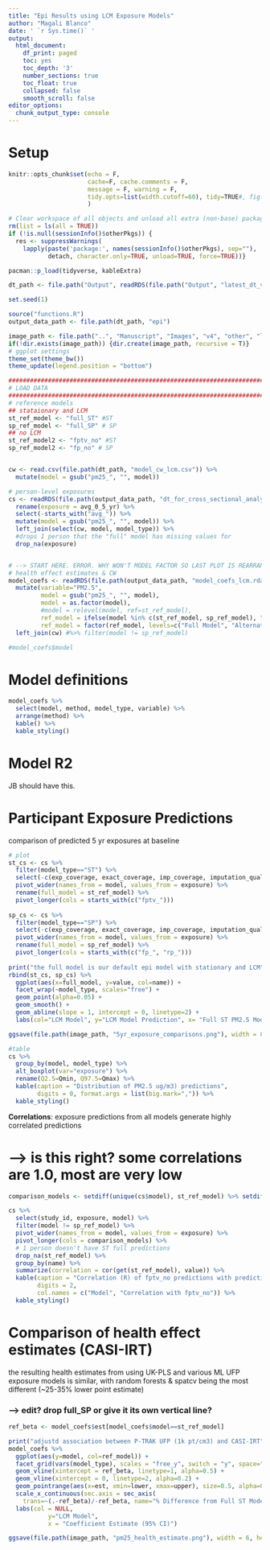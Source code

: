```yaml
---
title: "Epi Results using LCM Exposure Models"
author: "Magali Blanco"
date: ' `r Sys.time()` '
output:
  html_document:
    df_print: paged
    toc: yes
    toc_depth: '3'
    number_sections: true
    toc_float: true
    collapsed: false
    smooth_scroll: false
editor_options: 
  chunk_output_type: console
---
```


# Setup 

```r
knitr::opts_chunk$set(echo = F, 
                      cache=F, cache.comments = F, 
                      message = F, warning = F, 
                      tidy.opts=list(width.cutoff=60), tidy=TRUE#, fig.height = 10, fig.width = 10
                      )  

# Clear workspace of all objects and unload all extra (non-base) packages
rm(list = ls(all = TRUE))
if (!is.null(sessionInfo()$otherPkgs)) {
  res <- suppressWarnings(
    lapply(paste('package:', names(sessionInfo()$otherPkgs), sep=""),
           detach, character.only=TRUE, unload=TRUE, force=TRUE))}

pacman::p_load(tidyverse, kableExtra)    

dt_path <- file.path("Output", readRDS(file.path("Output", "latest_dt_version.rda")))

set.seed(1)

source("functions.R")
output_data_path <- file.path(dt_path, "epi")

image_path <- file.path("..", "Manuscript", "Images", "v4", "other", "lcm")
if(!dir.exists(image_path)) {dir.create(image_path, recursive = T)}
# ggplot settings
theme_set(theme_bw())
theme_update(legend.position = "bottom")

##################################################################################################
# LOAD DATA
##################################################################################################
# reference models
## stataionary and LCM
st_ref_model <- "full_ST" #ST 
sp_ref_model <- "full_SP" # SP 
## no LCM
st_ref_model2 <- "fptv_no" #ST 
sp_ref_model2 <- "fp_no" # SP 


cw <- read.csv(file.path(dt_path, "model_cw_lcm.csv")) %>%
  mutate(model = gsub("pm25_", "", model))

# person-level exposures 
cs <- readRDS(file.path(output_data_path, "dt_for_cross_sectional_analysis_lcm.rda")) %>%
  rename(exposure = avg_0_5_yr) %>%  
  select(-starts_with("avg_")) %>%
  mutate(model = gsub("pm25_", "", model)) %>%
  left_join(select(cw, model, model_type)) %>%
  #drops 1 person that the "full" model has missing values for
  drop_na(exposure)


# --> START HERE. ERROR. WHY WON'T MODEL FACTOR SO LAST PLOT IS REARRANGED??
# health effect estimates & CW
model_coefs <- readRDS(file.path(output_data_path, "model_coefs_lcm.rda")) %>%
  mutate(variable="PM2.5",
         model = gsub("pm25_", "", model),
         model = as.factor(model),
         #model = relevel(model, ref=st_ref_model),
         ref_model = ifelse(model %in% c(st_ref_model, sp_ref_model), "Full Model", "Alternative LCM Model"),
         ref_model = factor(ref_model, levels=c("Full Model", "Alternative LCM Model"))) %>%
  left_join(cw) #%>% filter(model != sp_ref_model)

#model_coefs$model

```

# Model definitions


```r
model_coefs %>%
  select(model, method, model_type, variable) %>% 
  arrange(method) %>%
  kable() %>% 
  kable_styling()

```

# Model R2

JB should have this.

# Participant Exposure Predictions 

comparison of predicted 5 yr exposures at baseline

```r
# plot
st_cs <- cs %>%
  filter(model_type=="ST") %>%
  select(-c(exp_coverage, exact_coverage, imp_coverage, imputation_quality)) %>%
  pivot_wider(names_from = model, values_from = exposure) %>%  
  rename(full_model = st_ref_model) %>%  
  pivot_longer(cols = starts_with(c("fptv_")))
  
sp_cs <- cs %>%
  filter(model_type=="SP") %>%
  select(-c(exp_coverage, exact_coverage, imp_coverage, imputation_quality)) %>%
  pivot_wider(names_from = model, values_from = exposure) %>%
  rename(full_model = sp_ref_model) %>%  
  pivot_longer(cols = starts_with(c("fp_", "rp_")))
  
print("the full model is our default epi model with stationary and LCM")
rbind(st_cs, sp_cs) %>%  
  ggplot(aes(x=full_model, y=value, col=name)) +
  facet_wrap(~model_type, scales="free") +
  geom_point(alpha=0.05) +
  geom_smooth() +
  geom_abline(slope = 1, intercept = 0, linetype=2) + 
  labs(col="LCM Model", y="LCM Model Prediction", x= "Full ST PM2.5 Model Prediction")

ggsave(file.path(image_path, "5yr_exposure_comparisons.png"), width = 8, height = 6)

#table
cs %>%
  group_by(model, model_type) %>%
  alt_boxplot(var="exposure") %>%
  rename(Q2.5=Qmin, Q97.5=Qmax) %>%
  kable(caption = "Distribution of PM2.5 ug/m3) predictions", 
        digits = 0, format.args = list(big.mark=",")) %>% 
  kable_styling()

```

**Correlations**: exposure predictions from all models generate highly correlated predictions

# --> is this right? some correlations are 1.0, most are very low 

```r
comparison_models <- setdiff(unique(cs$model), st_ref_model) %>% setdiff("full_SP")

cs %>%
  select(study_id, exposure, model) %>%
  filter(model != sp_ref_model) %>%
  pivot_wider(names_from = model, values_from = exposure) %>%  
  pivot_longer(cols = comparison_models) %>%  
  # 1 person doesn't have ST full predictions
  drop_na(st_ref_model) %>%
  group_by(name) %>% 
  summarize(correlation = cor(get(st_ref_model), value)) %>%
  kable(caption = "Correlation (R) of fptv_no predictions with predictions from other methods", 
        digits = 2, 
        col.names = c("Model", "Correlation with fptv_no")) %>%
  kable_styling()

```

# Comparison of health effect estimates (CASI-IRT)

the resulting health estimates from using UK-PLS and various ML UFP exposure models is similar, with random forests & spatcv being the most different (~25-35% lower point estimate)

### --> edit? drop full_SP or give it its own vertical line?

```r
ref_beta <- model_coefs$est[model_coefs$model==st_ref_model]

print("adjustd association between P-TRAK UFP (1k pt/cm3) and CASI-IRT")
model_coefs %>%
  ggplot(aes(y=model, col=ref_model)) +  
  facet_grid(vars(model_type), scales = "free_y", switch = "y", space="free") +
  geom_vline(xintercept = ref_beta, linetype=1, alpha=0.5) +
  geom_vline(xintercept = 0, linetype=2, alpha=0.2) +
  geom_pointrange(aes(x=est, xmin=lower, xmax=upper), size=0.5, alpha=0.8, orientation = "y") +
  scale_x_continuous(sec.axis = sec_axis(
    trans=~(.-ref_beta)/-ref_beta, name="% Difference from Full ST Model", labels = scales::percent, breaks = c(-1.5,0, 1.5))) +
  labs(col = NULL,
           y="LCM Model",
           x = "Coefficient Estimate (95% CI)")

ggsave(file.path(image_path, "pm25_health_estimate.png"), width = 6, height = 8)

```



